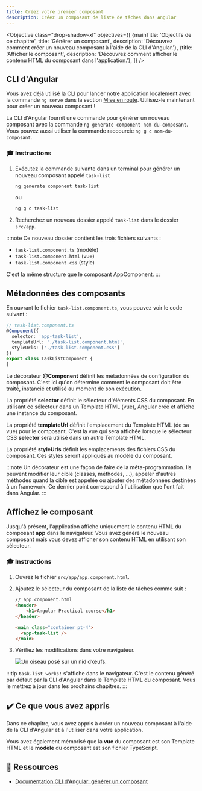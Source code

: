 ```yaml
---
title: Créez votre premier composant
description: Créez un composant de liste de tâches dans Angular
---
```



<Objective class="drop-shadow-xl" objectives={[
    {mainTitle: 'Objectifs de ce chapitre', title: 'Générer un composant', description: 'Découvrez comment créer un nouveau composant à l\'aide de la CLI d\'Angular.'},
    {title: 'Afficher le composant', description: 'Découvrez comment afficher le contenu HTML du composant dans l\'application.'},
]} />

## CLI d'Angular

Vous avez déjà utilisé la CLI pour lancer notre application localement avec la commande `ng serve` dans la section <a href="/practical-course/getting-started/#running-the-application" target="_blank">Mise en route</a>. Utilisez-le maintenant pour créer un nouveau composant !

La CLI d'Angular fournit une commande pour générer un nouveau composant avec la commande `ng generate component nom-du-composant`.
Vous pouvez aussi utiliser la commande raccourcie `ng g c nom-du-composant`.

### 🎓 Instructions

<Steps>

1. Exécutez la commande suivante dans un terminal pour générer un nouveau composant appelé `task-list`

    ```bash
    ng generate component task-list
    ```

    ou

    ```bash
    ng g c task-list
    ```

2. Recherchez un nouveau dossier appelé `task-list` dans le dossier `src/app`.

</Steps>


:::note
Ce nouveau dossier contient les trois fichiers suivants :

- `task-list.component.ts` (modèle)
- `task-list.component.html` (vue)
- `task-list.component.css` (style)

C'est la même structure que le composant AppComponent.
:::

## Métadonnées des composants

En ouvrant le fichier `task-list.component.ts`, vous pouvez voir le code suivant :

```typescript
// task-list.component.ts
@Component({
  selector: 'app-task-list',
  templateUrl: './task-list.component.html',
  styleUrls: ['./task-list.component.css']
})
export class TaskListComponent {
}
```

Le décorateur **@Component** définit les métadonnées de configuration du composant.
C'est ici qu'on détermine comment le composant doit être traité, instancié et utilisé au moment de son exécution.

La propriété **selector** définit le sélecteur d'éléments CSS du composant.
En utilisant ce sélecteur dans un Template HTML (vue), Angular crée et affiche une instance du composant.

La propriété **templateUrl** définit l'emplacement du Template HTML (de sa vue) pour le composant.
C'est la vue qui sera affichée lorsque le sélecteur CSS **selector** sera utilisé dans un autre Template HTML.

La propriété **styleUrls** définit les emplacements des fichiers CSS du composant.
Ces styles seront appliqués au modèle du composant.

:::note
Un décorateur est une façon de faire de la méta-programmation. Ils peuvent modifier leur cible (classes, méthodes, ...), appeler d'autres méthodes quand la cible est appelée ou ajouter des métadonnées destinées à un framework. Ce dernier point correspond à l'utilisation que l'ont fait dans Angular.
:::

## Affichez le composant

Jusqu'à présent, l'application affiche uniquement le contenu HTML du composant **app** dans le navigateur.
Vous avez généré le nouveau composant mais vous devez afficher son contenu HTML en utilisant son sélecteur.

### 🎓 Instructions

<Steps>

1. Ouvrez le fichier `src/app/app.component.html`.

2. Ajoutez le sélecteur du composant de la liste de tâches comme suit :

    ```html ins={"Ajoutez le sélecteur du composant (et la balise <main> pour garantir une bonne sémantique HTML et gestion CSS)": 5-8}
    // app.component.html
    <header>
        <h1>Angular Practical course</h1>
    </header>

    <main class="container pt-4">
      <app-task-list />
    </main>
    ```

3. Vérifiez les modifications dans votre navigateur.

    <Image class="shadow-xl rounded-xl" src={creationImg} alt="Un oiseau posé sur un nid d’œufs."/>

</Steps>

:::tip
`task-list works!` s'affiche dans le navigateur.
C'est le contenu généré par défaut par la CLI d'Angular dans le Template HTML du composant. Vous le mettrez à jour dans les prochains chapitres.
:::

## ✔️ Ce que vous avez appris

Dans ce chapitre, vous avez appris à créer un nouveau composant à l'aide de la CLI d'Angular et à l'utiliser dans votre application.

Vous avez également mémorisé que la **vue** du composant est son Template HTML et le **modèle** du composant est son fichier TypeScript.

## 🔗 Ressources

- <a href="https://angular.dev/cli/generate/component" target="_blank">Documentation CLI d'Angular: générer un composant</a>
